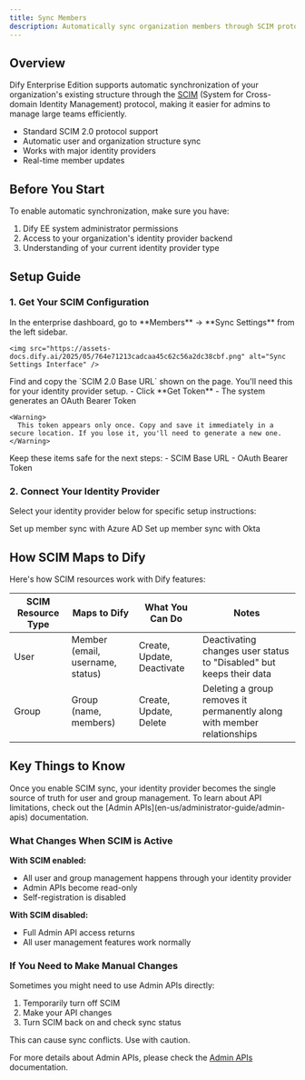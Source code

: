 ```yaml
---
title: Sync Members
description: Automatically sync organization members through SCIM protocol. Version ≥ v2.7.0
---
```


## Overview

Dify Enterprise Edition supports automatic synchronization of your organization's existing structure through the [SCIM](https://scim.cloud/) (System for Cross-domain Identity Management) protocol, making it easier for admins to manage large teams efficiently.

- Standard SCIM 2.0 protocol support
- Automatic user and organization structure sync
- Works with major identity providers
- Real-time member updates

## Before You Start

To enable automatic synchronization, make sure you have:

1. Dify EE system administrator permissions
2. Access to your organization's identity provider backend
3. Understanding of your current identity provider type

## Setup Guide

### 1. Get Your SCIM Configuration

<Steps>
  <Step title="Open Sync Settings">
    In the enterprise dashboard, go to **Members** → **Sync Settings** from the left sidebar.

    <img src="https://assets-docs.dify.ai/2025/05/764e71213cadcaa45c62c56a2dc38cbf.png" alt="Sync Settings Interface" />
  </Step>

  <Step title="Copy the SCIM Endpoint">
    Find and copy the `SCIM 2.0 Base URL` shown on the page. You'll need this for your identity provider setup.
  </Step>

  <Step title="Create an Authentication Token">
    - Click **Get Token**
    - The system generates an OAuth Bearer Token
    
    <Warning>
      This token appears only once. Copy and save it immediately in a secure location. If you lose it, you'll need to generate a new one.
    </Warning>
  </Step>

  <Step title="Save Your Configuration">
    Keep these items safe for the next steps:
    - SCIM Base URL
    - OAuth Bearer Token
  </Step>
</Steps>

### 2. Connect Your Identity Provider

Select your identity provider below for specific setup instructions:

<CardGroup cols={2}>
  <Card title="Azure Active Directory" icon="microsoft" href="./azure">
    Set up member sync with Azure AD
  </Card>
  <Card title="Okta" icon="key" href="./okta">
    Set up member sync with Okta
  </Card>
</CardGroup>

## How SCIM Maps to Dify

Here's how SCIM resources work with Dify features:

| SCIM Resource Type | Maps to Dify | What You Can Do | Notes |
|----------------|------------------|-------------------------------|--------------------------------------------------------------|
| User           | Member (email, username, status) | Create, Update, Deactivate | Deactivating changes user status to "Disabled" but keeps their data |
| Group          | Group (name, members)        | Create, Update, Delete | Deleting a group removes it permanently along with member relationships |

## Key Things to Know

<Info>
  Once you enable SCIM sync, your identity provider becomes the single source of truth for user and group management. To learn about API limitations, check out the [Admin APIs](en-us/administrator-guide/admin-apis) documentation.
</Info>

### What Changes When SCIM is Active

**With SCIM enabled:**
- All user and group management happens through your identity provider
- Admin APIs become read-only
- Self-registration is disabled

**With SCIM disabled:**
- Full Admin API access returns
- All user management features work normally

### If You Need to Make Manual Changes

Sometimes you might need to use Admin APIs directly:

1. Temporarily turn off SCIM
2. Make your API changes
3. Turn SCIM back on and check sync status

<Warning>
  This can cause sync conflicts. Use with caution.
</Warning>

For more details about Admin APIs, please check the [Admin APIs](/en-us/administrator-guide/admin-apis) documentation.
